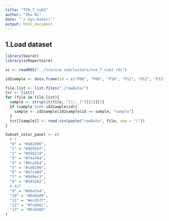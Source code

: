 ```yaml
---
title: "TCR_T_sub2"
author: "Zhu Ni"
date: "`r Sys.Date()`"
output: html_document
---
```


## 1.Load dataset
```r
library(Seurat)
library(scRepertoire)

sc <- readRDS("../sce/sce_subclusters/sce_T_sub2.rds")

id2sample <- data.frame(id = c("P08", "P09", "P10", "P11", "P12", "P13", "P14", "P15", "P16", "P17", "N3", "N4", "N5", "N6", "N7"), sample = c("Normal_Patient1", "Normal_Patient2", "Normal_Patient3", "Normal_Patient4","Normal_Patient5", "Normal_Patient6", "Normal_Patient7", "Normal_Patient8", "Normal_Patient9", "Normal_Patient10", "CASH_Patient1", "CASH_Patient2", "CASH_Patient3", "CASH_Patient4", "CASH_Patient5"))

file.list <- list.files("./rawData/")
tcr <- list()
for (file in file.list){
  sample <- strsplit(file, "[\\._]")[[1]][1]
  if (sample %in% id2sample$id){
    sample <- id2sample[id2sample$id == sample, "sample"]
  }
  tcr[[sample]] <- read.csv(paste("rawData", file, sep = "/"))
}

Subset_color_panel <- c(
  # T
  "0" = "#a82d06",
  "1" = "#4592bf",
  "2" = "#d38219",
  "3" = "#74a764",
  "4" = "#8ca2b4",
  "5" = "#cbb190",
  "6" = "#e7ca8d",
  "7" = "#9d9ec3",
  "8" = "#593202",
  # ASC
  "9" = "#ebafa4",
  "10" = "#5e8a89",
  "11" = "#ecd577",
  "12" = "#7c606c",
  "13" = "#5c6489"
)
```

